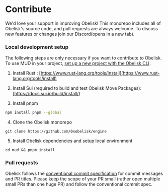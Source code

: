 # Contribute

We'd love your support in improving Obelisk! This monorepo includes all of Obelisk's source code, and pull requests are always welcome. To discuss new features or changes join our Discord(opens in a new tab).

### Local development setup

The following steps are only necessary if you want to contribute to Obelisk. To use MUD in your project, [set up a new project with the Obelisk CLI](/quick-start).

1. Install Rust : [https://www.rust-lang.org/tools/install](https://www.rust-lang.org/tools/install)

2. Install Sui (required to build and test Obelisk Move Packages): [https://docs.sui.io/build/install/)

2. Install pnpm

```bash
npm install pnpm --global
```

4. Clone the Obelisk monorepo

```
git clone https://github.com/0xobelisk/engine
```

5. Install Obelisk dependencies and setup local environment

```
cd mud && pnpm install
```

### Pull requests

Obelisk follows the [conventional commit specification](https://www.conventionalcommits.org/en/v1.0.0/) for commit messages and PR titles. Please keep the scope of your PR small (rather open multiple small PRs than one huge PR) and follow the conventional commit spec.
